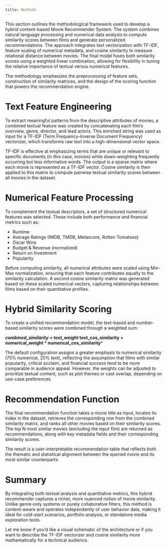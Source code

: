 ```yaml
---
title: Methods
---
```


This section outlines the methodological framework used to develop a hybrid content-based Movie Recommender System. The system combines natural language processing and numerical data analysis to compute similarity scores between films and generate personalized recommendations. The approach integrates text vectorization with TF-IDF, feature scaling of numerical metadata, and cosine similarity to measure relational distance between movies. The final model fuses both similarity scores using a weighted linear combination, allowing for flexibility in tuning the relative importance of textual versus numerical features.

The methodology emphasizes the preprocessing of feature sets, construction of similarity matrices, and the design of the scoring function that powers the recommendation engine.

# Text Feature Engineering

To extract meaningful patterns from the descriptive attributes of movies, a combined textual feature was created by concatenating each film’s overview, genre, director, and lead actors. This enriched string was used as input for a TF-IDF (Term Frequency–Inverse Document Frequency) vectorizer, which transforms raw text into a high-dimensional vector space.

TF-IDF is effective at emphasizing terms that are unique or relevant to specific documents (in this case, movies) while down-weighting frequently occurring but less informative words. The output is a sparse matrix where each movie is represented as a TF-IDF vector. Cosine similarity is then applied to this matrix to compute pairwise textual similarity scores between all movies in the dataset.

# Numerical Feature Processing
To complement the textual descriptors, a set of structured numerical features was selected. These include both performance and financial metrics such as:

- Runtime
- Average Ratings (IMDB, TMDB, Metascore, Rotten Tomatoes)
- Oscar Wins
- Budget & Revenue (normalized)
- Return on Investment
- Popularity

Before computing similarity, all numerical attributes were scaled using Min-Max normalization, ensuring that each feature contributes equally to the similarity calculation. A second cosine similarity matrix was generated based on these scaled numerical vectors, capturing relationships between films based on their quantitative profiles.

# Hybrid Similarity Scoring

To create a unified recommendation model, the text-based and number-based similarity scores were combined through a weighted sum:

***combined_similarity = text_weight * text_cos_similarity + numerical_weight * numerical_cos_similarity***

The default configuration assigns a greater emphasis to numerical similarity (75% numerical, 25% text), reflecting the assumption that films with similar popularity, critical acclaim, and financial success tend to be more comparable in audience appeal. However, the weights can be adjusted to prioritize textual content, such as plot themes or cast overlap, depending on use-case preferences.

# Recommendation Function

The final recommendation function takes a movie title as input, locates its index in the dataset, retrieves the corresponding row from the combined similarity matrix, and ranks all other movies based on their similarity scores. The top N most similar movies (excluding the input film) are returned as recommendations, along with key metadata fields and their corresponding similarity scores.

The result is a user-interpretable recommendation table that reflects both the thematic and statistical alignment between the queried movie and its most similar counterparts.

# Summary

By integrating both textual analysis and quantitative metrics, this hybrid recommender captures a richer, more nuanced notion of movie similarity. Unlike genre-only systems or purely collaborative filters, this method is content-aware and operates independently of user behavior data, making it ideal for cold-start scenarios, portfolio analysis, or standalone media exploration tools.

Let me know if you'd like a visual schematic of the architecture or if you want to describe the TF-IDF vectorizer and cosine similarity more mathematically for a technical audience.